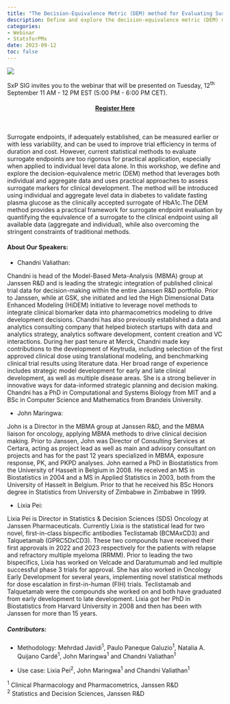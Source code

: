 ```yaml
---
title: "The Decision-Equivalence Metric (DEM) method for Evaluating Surrogate Endpoints for Accelerated Clinical Development Using a Combination of Individual Level and Aggregate Level Literature Data: Chandni Valiathan, John Maringwa and Lixia Pei"
description: Define and explore the decision-equivalence metric (DEM) method that leverages both individual and aggregate data and uses practical approaches to assess surrogate markers for clinical development.
categories: 
- Webinar
- StatsforPMx
date: 2023-09-12
toc: false
---
```


![](/images/webinar-sep2023.jpg)

SxP SIG invites you to the webinar that will be presented on Tuesday, 12^th^ September 11 AM - 12 PM EST (5:00 PM - 6:00 PM CET).

#### [Register Here](https://us02web.zoom.us/webinar/register/WN_Fz83IJvJQA-6us9IrRv-ig) {style="text-align: center;"}

<br> 

Surrogate endpoints, if adequately established, can be measured earlier or with less variability, and can be used to improve trial efficiency in terms of duration and cost. However, current statistical methods to evaluate surrogate endpoints are too rigorous for practical application, especially when applied to individual level data alone. In this workshop, we define and explore the decision-equivalence metric (DEM) method that leverages both individual and aggregate data and uses practical approaches to assess surrogate markers for clinical development. The method will be introduced using individual and aggregate level data in diabetes to validate fasting plasma glucose as the clinically accepted surrogate of HbA1c.The DEM method provides a practical framework for surrogate endpoint evaluation by quantifying the equivalence of a surrogate to the clinical endpoint using all available data (aggregate and individual), while also overcoming the stringent constraints of traditional methods.

#### About Our Speakers:

-   Chandni Valiathan:

Chandni is head of the Model-Based Meta-Analysis (MBMA) group at Janssen R&D and is leading the strategic integration of published clinical trial data for decision-making within the entire Janssen R&D portfolio. Prior to Janssen, while at GSK, she initiated and led the High Dimensional Data Enhanced Modeling (HiDEM) initiative to leverage novel methods to integrate clinical biomarker data into pharmacometrics modeling to drive development decisions. Chandni has also previously established a data and analytics consulting company that helped biotech startups with data and analytics strategy, analytics software development, content creation and VC interactions. During her past tenure at Merck, Chandni made key contributions to the development of Keytruda, including selection of the first approved clinical dose using translational modeling, and benchmarking clinical trial results using literature data. Her broad range of experience includes strategic model development for early and late clinical development, as well as multiple disease areas. She is a strong believer in innovative ways for data-informed strategic planning and decision making. Chandni has a PhD in Computational and Systems Biology from MIT and a BSc in Computer Science and Mathematics from Brandeis University.

-   John Maringwa:

John is a Director in the MBMA group at Janssen R&D, and the MBMA liaison for oncology, applying MBMA methods to drive clinical decision making. Prior to Janssen, John was Director of Consulting Services at Certara, acting as project lead as well as main and advisory consultant on projects and has for the past 12 years specialized in MBMA, exposure response, PK, and PKPD analyses. John earned a PhD in Biostatistics from the University of Hasselt in Belgium in 2008. He received an MS in Biostatistics in 2004 and a MS in Applied Statistics in 2003, both from the University of Hasselt in Belgium. Prior to that he received his BSc Honors degree in Statistics from University of Zimbabwe in Zimbabwe in 1999.

-   Lixia Pei:

Lixia Pei is Director in Statistics & Decision Sciences (SDS) Oncology at Janssen Pharmaceuticals. Currently Lixia is the statistical lead for two novel, first-in-class bispecific antibodies Teclistamab (BCMAxCD3) and Talquetamab (GPRC5DxCD3). These two compounds have received their first approvals in 2022 and 2023 respectively for the patients with relapse and refractory multiple myeloma (RRMM). Prior to leading the two bispecifics, Lixia has worked on Velcade and Daratumumab and led multiple successful phase 3 trials for approval. She has also worked in Oncology Early Development for several years, implementing novel statistical methods for dose escalation in first-in-human (FIH) trials. Teclistamab and Talquetamab were the compounds she worked on and both have graduated from early development to late development. Lixia got her PhD in Biostatistics from Harvard University in 2008 and then has been with Janssen for more than 15 years.

##### Contributors:

-   Methodology: Mehrdad Javidi^1^, Paulo Paneque Galuzio^1^, Natalia A. Quijano Cardé^1^, John Maringwa^1^ and Chandni Valiathan^1^

-   Use case: Lixia Pei^2^, John Maringwa^1^ and Chandni Valiathan^1^

^1^ Clinical Pharmacology and Pharmacometrics, Janssen R&D\
^2^ Statistics and Decision Sciences, Janssen R&D
